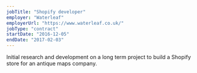 ```yaml
---
jobTitle: "Shopify developer"
employer: "Waterleaf"
employerUrl: "https://www.waterleaf.co.uk/"
jobType: "contract"
startDate: "2016-12-05"
endDate: "2017-02-03"
---
```


Initial research and development on a long term project to build a Shopify store for an antique maps company.
